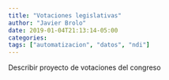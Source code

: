 ```yaml
---
title: "Votaciones legislativas"
author: "Javier Brolo"
date: 2019-01-04T21:13:14-05:00
categories: 
tags: ["automatizacion", "datos", "ndi"]
---
```


Describir proyecto de votaciones del congreso
